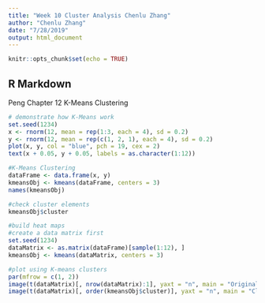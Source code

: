 ---
title: "Week 10 Cluster Analysis Chenlu Zhang"
author: "Chenlu Zhang"
date: "7/28/2019"
output: html_document
---

```{r setup, include=FALSE}
knitr::opts_chunk$set(echo = TRUE)
```

## R Markdown


Peng Chapter 12 K-Means Clustering

```{r rnorm}

# demonstrate how K-Means work
set.seed(1234) 
x <- rnorm(12, mean = rep(1:3, each = 4), sd = 0.2)
y <- rnorm(12, mean = rep(c(1, 2, 1), each = 4), sd = 0.2)
plot(x, y, col = "blue", pch = 19, cex = 2)
text(x + 0.05, y + 0.05, labels = as.character(1:12))

#K-Means Clustering
dataFrame <- data.frame(x, y)
kmeansObj <- kmeans(dataFrame, centers = 3)
names(kmeansObj)

#check cluster elements
kmeansObj$cluster

#build heat maps
#create a data matrix first
set.seed(1234)
dataMatrix <- as.matrix(dataFrame)[sample(1:12), ]
kmeansObj <- kmeans(dataMatrix, centers = 3)

#plot using K-means clusters
par(mfrow = c(1, 2))
image(t(dataMatrix)[, nrow(dataMatrix):1], yaxt = "n", main = "Original Data")
image(t(dataMatrix)[, order(kmeansObj$cluster)], yaxt = "n", main = "Clustered Data")

```
